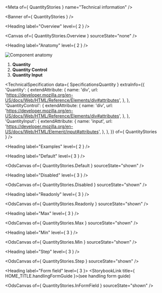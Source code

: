 
<Meta of={ QuantityStories } name="Technical information" />

<Banner of={ QuantityStories } />

<Heading label="Overview" level={ 2 } />

<Canvas of={ QuantityStories.Overview } sourceState="none" />

<Heading label="Anatomy" level={ 2 } />

![Component anatomy](/assets/base-assets/components/quantity/anatomy-tech.png "Component anatomy")

1. **Quantity**
2. **Quantity Control**
3. **Quantity Input**

<TechnicalSpecification
  data={ SpecificationsQuantity }
  extraInfo={{
    'Quantity': {
      extendAttribute: {
        name: 'div',
        url: 'https://developer.mozilla.org/en-US/docs/Web/HTML/Reference/Elements/div#attributes',
      },
    },
    'QuantityControl': {
      extendAttribute: {
        name: 'div',
        url: 'https://developer.mozilla.org/en-US/docs/Web/HTML/Reference/Elements/div#attributes',
      },
    },
    'QuantityInput': {
      extendAttribute: {
        name: 'input',
        url: 'https://developer.mozilla.org/en-US/docs/Web/HTML/Element/input#attributes',
      },
    },
  }}
  of={ QuantityStories } />

<Heading label="Examples" level={ 2 } />

<Heading label="Default" level={ 3 } />

<OdsCanvas of={ QuantityStories.Default } sourceState="shown" />

<Heading label="Disabled" level={ 3 } />

<OdsCanvas of={ QuantityStories.Disabled } sourceState="shown" />

<Heading label="Readonly" level={ 3 } />

<OdsCanvas of={ QuantityStories.Readonly } sourceState="shown" />

<Heading label="Max" level={ 3 } />

<OdsCanvas of={ QuantityStories.Max } sourceState="shown" />

<Heading label="Min" level={ 3 } />

<OdsCanvas of={ QuantityStories.Min } sourceState="shown" />

<Heading label="Step" level={ 3 } />

<OdsCanvas of={ QuantityStories.Step } sourceState="shown" />

<Heading label="Form field" level={ 3 }>
  <StorybookLink title={ HOME_TITLE.handlingFormGuide }>(see handling form guide)</StorybookLink>
</Heading>

<OdsCanvas of={ QuantityStories.InFormField } sourceState="shown" />
